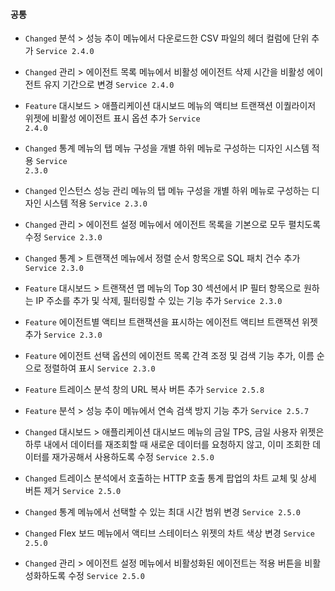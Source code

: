 #### 공통​

- <code class="Changed">Changed</code> <span class="uitext">분석</span> &gt; <span class="uitext">성능 추이</span> 메뉴에서 다운로드한 CSV 파일의 헤더 컬럼에 단위 추가 <code class='changelog-service'>Service 2.4.0​</code>

- <code class="Changed">Changed</code> <span class="uitext">관리</span> &gt; <span class="uitext">에이전트 목록</span> 메뉴에서 <span class="b500">비활성 에이전트 삭제 시간</span>을 <span class="uitext">비활성 에이전트 유지 기간</span>으로 변경 <code class='changelog-service'>Service 2.4.0​</code>

- <code class="Feature">Feature</code> <span class="uitext">대시보드</span> &gt; <span class="uitext">애플리케이션 대시보드</span> 메뉴의 <span class="uitext">액티브 트랜잭션 이퀄라이저</span> 위젯에 비활성 에이전트 표시 옵션 추가 <code class='changelog-service'>Service 2.4.0​</code>

- <code class="Changed">Changed</code> <span class="uitext">통계</span> 메뉴의 탭 메뉴 구성을 개별 하위 메뉴로 구성하는 디자인 시스템 적용 <code class='changelog-service'>Service 2.3.0​</code>

- <code class="Changed">Changed</code> <span class="uitext">인스턴스 성능 관리</span> 메뉴의 탭 메뉴 구성을 개별 하위 메뉴로 구성하는 디자인 시스템 적용 <code class='changelog-service'>Service 2.3.0​</code>

- <code class="Changed">Changed</code> <span class="uitext">관리</span> &gt; <span class="uitext">에이전트 설정</span> 메뉴에서 에이전트 목록을 기본으로 모두 펼치도록 수정 <code class='changelog-service'>Service 2.3.0​</code>

- <code class="Changed">Changed</code> <span class="uitext">통계</span> &gt; <span class="uitext">트랜잭션</span> 메뉴에서 <span class="uitext">정렬 순서</span> 항목으로 <span class="uitext">SQL 패치 건수</span> 추가 <code class='changelog-service'>Service 2.3.0​</code>

- <code class="Feature">Feature</code> <span class="uitext">대시보드</span> &gt; <span class="uitext">트랜잭션 맵</span> 메뉴의 <span class="uitext">Top 30</span> 섹션에서 IP 필터 항목으로 원하는 IP 주소를 추가 및 삭제, 필터링할 수 있는 기능 추가 <code class='changelog-service'>Service 2.3.0​</code>

- <code class="Feature">Feature</code> 에이전트별 액티브 트랜잭션을 표시하는 <span class="uitext">에이전트 액티브 트랜잭션</span> 위젯 추가 <code class='changelog-service'>Service 2.3.0​</code>

- <code class="Feature">Feature</code> 에이전트 선택 옵션의 에이전트 목록 간격 조정 및 검색 기능 추가, 이름 순으로 정렬하여 표시 <code class='changelog-service'>Service 2.3.0​</code>

- <code class="Feature">Feature</code> <span class="uitext">트레이스 분석</span> 창의 URL 복사 버튼 추가 <code class='changelog-service'>Service 2.5.8​</code>

- <code class="Feature">Feature</code> <span class="uitext">분석</span> &gt; <span class="uitext">성능 추이</span> 메뉴에서 연속 검색 방지 기능 추가 <code class='changelog-service'>Service 2.5.7​</code>

- <code class="Changed">Changed</code> <span class="uitext">대시보드</span> &gt; <span class="uitext">애플리케이션 대시보드</span> 메뉴의 <span class="uitext">금일 TPS</span>, <span class="uitext">금일 사용자</span> 위젯은 하루 내에서 데이터를 재조회할 때 새로운 데이터를 요청하지 않고, 이미 조회한 데이터를 재가공해서 사용하도록 수정 <code class='changelog-service'>Service 2.5.0​</code>

- <code class="Changed">Changed</code> <span class="uitext">트레이스 분석</span>에서 호출하는 <span class="uitext">HTTP 호출 통계</span> 팝업의 차트 교체 및 상세 버튼 제거 <code class='changelog-service'>Service 2.5.0​</code>

- <code class="Changed">Changed</code> <span class="uitext">통계</span> 메뉴에서 선택할 수 있는 최대 시간 범위 변경 <code class='changelog-service'>Service 2.5.0​</code>

- <code class="Changed">Changed</code> <span class="uitext">Flex 보드</span> 메뉴에서 <span class="uitext">액티브 스테이터스</span> 위젯의 차트 색상 변경 <code class='changelog-service'>Service 2.5.0​</code>

- <code class="Changed">Changed</code> <span class="uitext">관리</span> &gt; <span class="uitext">에이전트 설정</span> 메뉴에서 비활성화된 에이전트는 <span class="uitext">적용</span> 버튼을 비활성화하도록 수정 <code class='changelog-service'>Service 2.5.0​</code>

